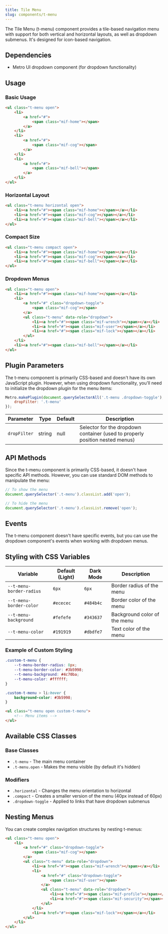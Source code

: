 ```yaml
---
title: Tile Menu
slug: components/t-menu
---
```


The Tile Menu (t-menu) component provides a tile-based navigation menu with support for both vertical and horizontal layouts, as well as dropdown submenus. It's designed for icon-based navigation.

## Dependencies

- Metro UI dropdown component (for dropdown functionality)

## Usage

### Basic Usage

```html
<ul class="t-menu open">
    <li>
        <a href="#">
            <span class="mif-home"></span>
        </a>
    </li>
    <li>
        <a href="#">
            <span class="mif-cog"></span>
        </a>
    </li>
    <li>
        <a href="#">
            <span class="mif-bell"></span>
        </a>
    </li>
</ul>
```

### Horizontal Layout

```html
<ul class="t-menu horizontal open">
    <li><a href="#"><span class="mif-home"></span></a></li>
    <li><a href="#"><span class="mif-cog"></span></a></li>
    <li><a href="#"><span class="mif-bell"></span></a></li>
</ul>
```

### Compact Size

```html
<ul class="t-menu compact open">
    <li><a href="#"><span class="mif-home"></span></a></li>
    <li><a href="#"><span class="mif-cog"></span></a></li>
    <li><a href="#"><span class="mif-bell"></span></a></li>
</ul>
```

### Dropdown Menus

```html
<ul class="t-menu open">
    <li><a href="#"><span class="mif-home"></span></a></li>
    <li>
        <a href="#" class="dropdown-toggle">
            <span class="mif-cog"></span>
        </a>
        <ul class="t-menu" data-role="dropdown">
            <li><a href="#"><span class="mif-wrench"></span></a></li>
            <li><a href="#"><span class="mif-user"></span></a></li>
            <li><a href="#"><span class="mif-lock"></span></a></li>
        </ul>
    </li>
    <li><a href="#"><span class="mif-bell"></span></a></li>
</ul>
```

## Plugin Parameters

The t-menu component is primarily CSS-based and doesn't have its own JavaScript plugin. However, when using dropdown functionality, you'll need to initialize the dropdown plugin for the menu items:

```javascript
Metro.makePlugin(document.querySelectorAll('.t-menu .dropdown-toggle'), 'dropdown', {
    dropFilter: '.t-menu'
});
```

| Parameter | Type | Default | Description |
| --------- | ---- | ------- | ----------- |
| `dropFilter` | string | null | Selector for the dropdown container (used to properly position nested menus) |

## API Methods

Since the t-menu component is primarily CSS-based, it doesn't have specific API methods. However, you can use standard DOM methods to manipulate the menu:

```javascript
// To show the menu
document.querySelector('.t-menu').classList.add('open');

// To hide the menu
document.querySelector('.t-menu').classList.remove('open');
```

## Events

The t-menu component doesn't have specific events, but you can use the dropdown component's events when working with dropdown menus.

## Styling with CSS Variables

| Variable | Default (Light) | Dark Mode | Description |
| -------- | --------------- | --------- | ----------- |
| `--t-menu-border-radius` | `6px` | `6px` | Border radius of the menu |
| `--t-menu-border-color` | `#ececec` | `#484b4c` | Border color of the menu |
| `--t-menu-background` | `#fefefe` | `#343637` | Background color of the menu |
| `--t-menu-color` | `#191919` | `#dbdfe7` | Text color of the menu |

### Example of Custom Styling

```css
.custom-t-menu {
    --t-menu-border-radius: 8px;
    --t-menu-border-color: #3b5998;
    --t-menu-background: #4c70ba;
    --t-menu-color: #ffffff;
}

.custom-t-menu > li:hover {
    background-color: #3b5998;
}
```

```html
<ul class="t-menu open custom-t-menu">
    <!-- Menu items -->
</ul>
```

## Available CSS Classes

### Base Classes
- `.t-menu` - The main menu container
- `.t-menu.open` - Makes the menu visible (by default it's hidden)

### Modifiers
- `.horizontal` - Changes the menu orientation to horizontal
- `.compact` - Creates a smaller version of the menu (40px instead of 60px)
- `.dropdown-toggle` - Applied to links that have dropdown submenus

## Nesting Menus

You can create complex navigation structures by nesting t-menus:

```html
<ul class="t-menu open">
    <li>
        <a href="#" class="dropdown-toggle">
            <span class="mif-cog"></span>
        </a>
        <ul class="t-menu" data-role="dropdown">
            <li><a href="#"><span class="mif-wrench"></span></a></li>
            <li>
                <a href="#" class="dropdown-toggle">
                    <span class="mif-user"></span>
                </a>
                <ul class="t-menu" data-role="dropdown">
                    <li><a href="#"><span class="mif-profile"></span></a></li>
                    <li><a href="#"><span class="mif-security"></span></a></li>
                </ul>
            </li>
            <li><a href="#"><span class="mif-lock"></span></a></li>
        </ul>
    </li>
</ul>
```